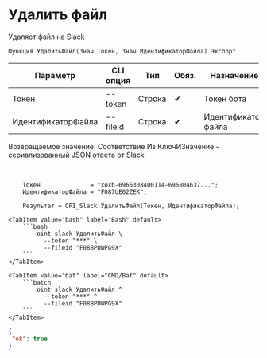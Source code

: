 ﻿---
sidebar_position: 4
---


# Удалить файл
 Удаляет файл на Slack



`Функция УдалитьФайл(Знач Токен, Знач ИдентификаторФайла) Экспорт`

  | Параметр | CLI опция | Тип | Обяз. | Назначение |
  |-|-|-|-|-|
  | Токен | --token | Строка | &#x2714; | Токен бота |
  | ИдентификаторФайла | --fileid | Строка | &#x2714; | Идентификатор файла |

  
  Возвращаемое значение:   Соответствие Из КлючИЗначение - сериализованный JSON ответа от Slack

<br/>




```bsl title="Пример использования для 1С:Предприятие/OneScript"
    Токен              = "xoxb-6965308400114-696804637...";
    ИдентификаторФайла = "F087UE02ZEK";

    Результат = OPI_Slack.УдалитьФайл(Токен, ИдентификаторФайла);
```
    

 <Tabs>
  
    <TabItem value="bash" label="Bash" default>
        ```bash
            oint slack УдалитьФайл \
              --token "***" \
              --fileid "F08BPUWPG9X"
        ```
    </TabItem>
  
    <TabItem value="bat" label="CMD/Bat" default>
        ```batch
            oint slack УдалитьФайл ^
              --token "***" ^
              --fileid "F08BPUWPG9X"
        ```
    </TabItem>
</Tabs>


```json title="Результат"
{
 "ok": true
}
```
